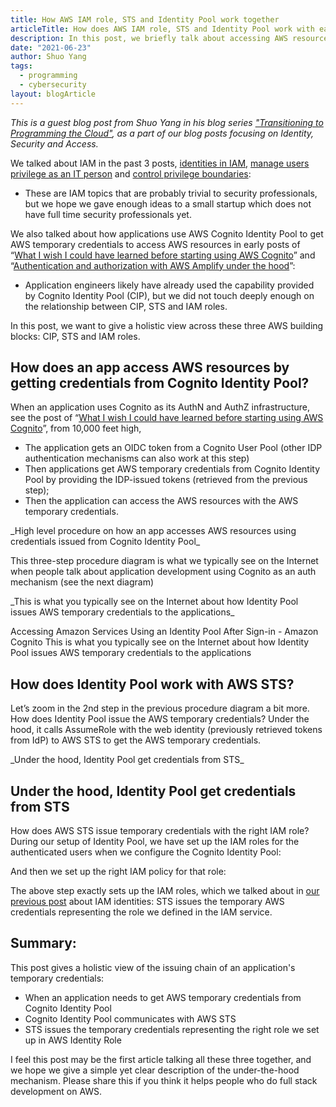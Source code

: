 ```yaml
---
title: How AWS IAM role, STS and Identity Pool work together
articleTitle: How does AWS IAM role, STS and Identity Pool work with each other.
description: In this post, we briefly talk about accessing AWS resources using Cognito Identiy Pool and how you use it combination with AWS STS (Security Token Service) to provide temporary credentials.
date: "2021-06-23"
author: Shuo Yang
tags:
  - programming
  - cybersecurity
layout: blogArticle
---
```



_This is a guest blog post from Shuo Yang in his blog series ["Transitioning to Programming the Cloud"](https://syang.substack.com/), as a part of our blog posts focusing on Identity, Security and Access._

We talked about IAM in the past 3 posts, [identities in IAM](https://syang.substack.com/p/aws-iam-in-a-laymans-words-1-identities), [manage users privilege as an IT person](https://syang.substack.com/p/iam-in-laymans-terms-2-managing-internal) and [control privilege boundaries](https://syang.substack.com/p/aws-iam-in-a-laymans-terms-3-iam):

- These are IAM topics that are probably trivial to security professionals, but we hope we gave enough ideas to a small startup which does not have full time security professionals yet.

We also talked about how applications use AWS Cognito Identity Pool to get AWS temporary credentials to access AWS resources in early posts of “[What I wish I could have learned before starting using AWS Cognito](https://syang.substack.com/p/what-i-wish-i-could-have-learned)” and “[Authentication and authorization with AWS Amplify under the hood](https://syang.substack.com/p/authentication-and-authorization)”:

- Application engineers likely have already used the capability provided by Cognito Identity Pool (CIP), but we did not touch deeply enough on the relationship between CIP, STS and IAM roles.

In this post, we want to give a holistic view across these three AWS building blocks: CIP, STS and IAM roles.

## How does an app access AWS resources by getting credentials from Cognito Identity Pool?

When an application uses Cognito as its AuthN and AuthZ infrastructure, see the post of “[What I wish I could have learned before starting using AWS Cognito](https://syang.substack.com/p/what-i-wish-i-could-have-learned)”, from 10,000 feet high,

- The application gets an OIDC token from a Cognito User Pool (other IDP authentication mechanisms can also work at this step)
- Then applications get AWS temporary credentials from Cognito Identity Pool by providing the IDP-issued tokens (retrieved from the previous step);
- Then the application can access the AWS resources with the AWS temporary credentials.

<Flex py={7}>
  <BlogImage src="./assets/aws-buckets.png" width="640px" height="735px" />
</Flex>
_High level procedure on how an app accesses AWS resources using credentials issued
from Cognito Identity Pool_

This three-step procedure diagram is what we typically see on the Internet when people talk about application development using Cognito as an auth mechanism (see the next diagram)

<Flex justifyContent="center" py={7}>
  <BlogImage src="./assets/aws-user-pool.png" />
</Flex>
_This is what you typically see on the Internet about how Identity Pool issues AWS
temporary credentials to the applications_

Accessing Amazon Services Using an Identity Pool After Sign-in - Amazon Cognito
This is what you typically see on the Internet about how Identity Pool issues AWS temporary credentials to the applications

## How does Identity Pool work with AWS STS?

Let’s zoom in the 2nd step in the previous procedure diagram a bit more. How does Identity Pool issue the AWS temporary credentials? Under the hood, it calls AssumeRole with the web identity (previously retrieved tokens from IdP) to AWS STS to get the AWS temporary credentials.

<Flex flexDirection="column" py={7}>
  <BlogImage src="./assets/aws-assume-role.png" />
</Flex>
_Under the hood, Identity Pool get credentials from STS_

## Under the hood, Identity Pool get credentials from STS

How does AWS STS issue temporary credentials with the right IAM role?
During our setup of Identity Pool, we have set up the IAM roles for the authenticated users when we configure the Cognito Identity Pool:

<Flex py={7}>
  <BlogImage src="./assets/iam-role-summary.png" />
</Flex>

And then we set up the right IAM policy for that role:

<Flex py={7}>
  <BlogImage src="./assets/aws-s3-fullaccess.png" />
</Flex>

The above step exactly sets up the IAM roles, which we talked about in [our previous
post](https://syang.substack.com/p/aws-iam-in-a-laymans-words-1-identities) about
IAM identities: STS issues the temporary AWS credentials representing the role we
defined in the IAM service.

<Flex justifyContent="center" py={7}>
  <BlogImage src="./assets/aws-token.png" width="445px" height="523px" />
</Flex>

<EmailSubscribeViolet />

## Summary:

This post gives a holistic view of the issuing chain of an application's temporary credentials:

- When an application needs to get AWS temporary credentials from Cognito Identity Pool
- Cognito Identity Pool communicates with AWS STS
- STS issues the temporary credentials representing the right role we set up in AWS Identity Role

I feel this post may be the first article talking all these three together, and we hope we give a simple yet clear description of the under-the-hood mechanism. Please share this if you think it helps people who do full stack development on AWS.
